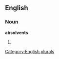 ==English==

===Noun===
'''absolvents'''

# {{plural of|[[absolvent]]}}

[[Category:English plurals]]